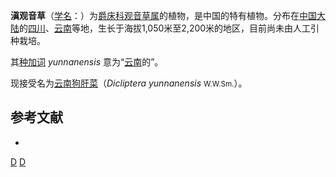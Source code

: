 {{Speciesbox
| genus = Peristrophe
| species = yunnanensis
| authority = W. W. Sm., 1918
}}

'''滇观音草'''（[[学名|学名]]：{{lang|la|''Peristrophe yunnanensis''}}）为[[爵床科|爵床科]][[观音草属|观音草属]]的植物，是中国的特有植物。分布在[[中国大陆|中国大陆]]的[[四川|四川]]、[[云南|云南]]等地，生长于海拔1,050米至2,200米的地区，目前尚未由人工引种栽培。

其[[种加词|种加词]] ''yunnanensis'' 意为“[[云南|云南]]的”。

现接受名为[[云南狗肝菜|云南狗肝菜]]（''Dicliptera yunnanensis'' <small>W.W.Sm.</small>）。

== 参考文献 ==
<div class="references-small">
* {{cite web| url =http://www.bioinfo.cn/db05/KmzwSpecies.php?action=view&id=599| title =滇观音草| work =《中国高等植物数据库全库》| publisher =中国科学院微生物研究所| author =昆明植物研究所| accessdate =2009-02-21| deadurl =yes| archiveurl =https://web.archive.org/web/20160305055711/http://www.bioinfo.cn/db05/KmzwSpecies.php?action=view&id=599| archivedate =2016-03-05}}
</div>
{{Taxonbar|from=Q15225093}}

[[Category:观音草属|D]]
[[Category:1918年描述的植物|D]]


{{植物小作品}}